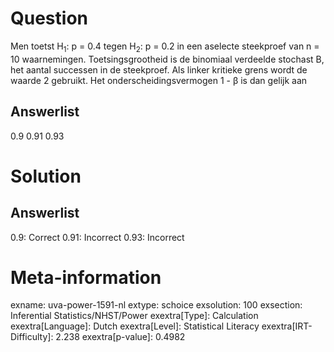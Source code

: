 Question
========

Men toetst H~1~: p = 0.4 tegen H~2~: p = 0.2 in een aselecte steekproef
van n = 10 waarnemingen. Toetsingsgrootheid is de binomiaal verdeelde
stochast B, het aantal successen in de steekproef. Als linker kritieke
grens wordt de waarde 2 gebruikt. Het onderscheidingsvermogen 1 - β is
dan gelijk aan

Answerlist
----------

0.9
0.91
0.93

Solution
========

Answerlist
----------

0.9: Correct
0.91: Incorrect
0.93: Incorrect

Meta-information
================
exname: uva-power-1591-nl
extype: schoice
exsolution: 100
exsection: Inferential Statistics/NHST/Power
exextra[Type]: Calculation
exextra[Language]: Dutch
exextra[Level]: Statistical Literacy
exextra[IRT-Difficulty]: 2.238
exextra[p-value]: 0.4982
